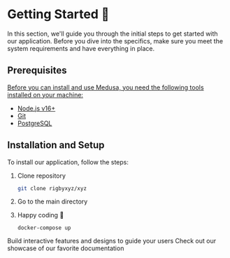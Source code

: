 # Getting Started 🎯

In this section, we'll guide you through the initial steps to get started with our application. Before you dive into the specifics, make sure you meet the system requirements and have everything in place.

## Prerequisites

[Before you can install and use Medusa, you need the following tools installed on your machine:](https://docs.medusajs.com/development/backend/install#prerequisites)

- [Node.js v16+](https://docs.medusajs.com/development/backend/prepare-environment#nodejs)
- [Git](https://docs.medusajs.com/development/backend/prepare-environment#git)
- [PostgreSQL](https://docs.medusajs.com/development/backend/prepare-environment#postgresql)

## **Installation and Setup**

To install our application, follow the steps:

1. Clone repository
    
    ```bash
    git clone rigbyxyz/xyz
    ```
    
2. Go to the main directory
3. Happy coding 🚀
    
    ```docker
    docker-compose up
    ```

<CardGroup cols={2}>
  <Card
    title="Add Components"
    icon="screwdriver-wrench"
    href="https://mintlify.com/docs/components/accordion"
  >
    Build interactive features and designs to guide your users
  </Card>
  <Card
    title="Get Inspiration"
    icon="stars"
    href="https://mintlify.com/customers"
  >
    Check out our showcase of our favorite documentation
  </Card>
</CardGroup>
